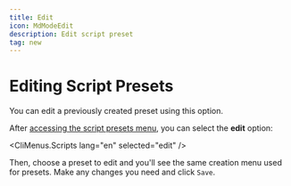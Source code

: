 ```yaml
---
title: Edit
icon: MdModeEdit
description: Edit script preset
tag: new
---
```


# Editing Script Presets

You can edit a previously created preset using this option.

After [accessing the script presets menu](/docs/presets/scripts/start), you can select the **edit** option:

<CliMenus.Scripts lang="en" selected="edit" />

Then, choose a preset to edit and you'll see the same creation menu used for presets. Make any changes you need and click `Save`.

